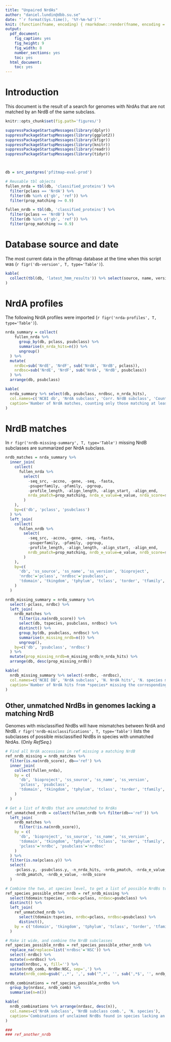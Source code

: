 ```yaml
---
title: "Unpaired NrdAs"
author: "daniel.lundin@dbb.su.se"
date: "`r format(Sys.time(), '%Y-%m-%d')`"
knit: (function(fname, encoding) { rmarkdown::render(fname, encoding = encoding, output_file = sprintf('%s/%s.%s.pdf', dirname(fname), sub('.rmd', '', basename(fname)), read.csv(pipe('git tag --sort version:refname', 'r'), header=F)$V1)) })
output:
  pdf_document:
    fig_caption: yes
    fig_height: 9
    fig_width: 8
    number_sections: yes
    toc: yes
  html_document:
    toc: yes
---
```


# Introduction

This document is the result of a search for genomes with NrdAs that are not matched
by an NrdB of the same subclass.

```r

knitr::opts_chunk$set(fig.path='figures/')

```

```r

suppressPackageStartupMessages(library(dplyr))
suppressPackageStartupMessages(library(ggplot2))
suppressPackageStartupMessages(library(kfigr))
suppressPackageStartupMessages(library(knitr))
suppressPackageStartupMessages(library(readr))
suppressPackageStartupMessages(library(tidyr))

```

```r

```

```r

```

```r

db = src_postgres('pfitmap-eval-prod')

```

```r

# Reusable tbl objects
fullen_nrda = tbl(db, 'classified_proteins') %>%
  filter(pclass == 'NrdA') %>%
  filter(db %in% c('gb', 'ref')) %>%
  filter(prop_matching >= 0.9)

fullen_nrdb = tbl(db, 'classified_proteins') %>%
  filter(pclass == 'NrdB') %>%
  filter(db %in% c('gb', 'ref')) %>%
  filter(prop_matching >= 0.9)

```

# Database source and date

The most current data in the pfitmap database at the time when this script was
(`r figr('db-version', T, type='Table')`).

```r

kable(
  collect(tbl(db, 'latest_hmm_results')) %>% select(source, name, version) %>% distinct()
)

```

# NrdA profiles

The following NrdA profiles were imported (`r figr('nrda-profiles', T, type='Table')`).

```r

nrda_summary = collect(
    fullen_nrda %>%
      group_by(db, pclass, psubclass) %>%
      summarise(n_nrda_hits=n()) %>%
      ungroup()
  ) %>%
  mutate(
    nrdbc=sub('NrdE', 'NrdF', sub('NrdA', 'NrdB', pclass)),
    nrdbsc=sub('NrdE', 'NrdF', sub('NrdA', 'NrdB', psubclass))
  ) %>%
  arrange(db, psubclass)

kable(
  nrda_summary %>% select(db, psubclass, nrdbsc, n_nrda_hits),
  col.names=c('NCBI db', 'NrdA subclass', 'Corr. NrdB subclass', 'Count'),
  caption='Number of NrdA matches, counting only those matching at least 0.9 of the length of the profile, with names of the corresponding NrdB subclasses.'
)

```

# NrdB matches

In `r figr('nrdb-missing-summary', T, type='Table')` missing NrdB subclasses
are summarized per NrdA subclass.

```r

nrdb_matches = nrda_summary %>%
  inner_join(
    collect(
      fullen_nrda %>%
      	select(
      	  -seq_src, -accno, -gene, -seq, -fasta,
      	  -psuperfamily, -pfamily, -pgroup, 
      	  -profile_length, -align_length, -align_start, -align_end,
      	  nrda_pmatch=prop_matching, nrda_e_value=e_value, nrda_score=score
      	)
    ),
    by=c('db', 'pclass', 'psubclass')
  ) %>%
  left_join(
    collect(
      fullen_nrdb %>%
      	select(
      	  -seq_src, -accno, -gene, -seq, -fasta,
      	  -psuperfamily, -pfamily, -pgroup, 
      	  -profile_length, -align_length, -align_start, -align_end,
      	  nrdb_pmatch=prop_matching, nrdb_e_value=e_value, nrdb_score=score
      	)
    ),
    by=c(
      'db', 'ss_source', 'ss_name', 'ss_version', 'bioproject',
      'nrdbc'='pclass', 'nrdbsc'='psubclass', 
      'tdomain', 'tkingdom', 'tphylum', 'tclass', 'torder', 'tfamily', 'tgenus', 'tspecies', 'tstrain'
    )
  )

```

```r

nrdb_missing_summary = nrda_summary %>%
  select(-pclass, nrdbc) %>%
  left_join(
    nrdb_matches %>% 
      filter(is.na(nrdb_score)) %>% 
      select(db, tspecies, psubclass, nrdbsc) %>% 
      distinct() %>%
      group_by(db, psubclass, nrdbsc) %>%
      summarise(n_missing_nrdb=n()) %>%
      ungroup(),
    by=c('db', 'psubclass', 'nrdbsc')
  ) %>%
  mutate(prop_missing_nrdb=n_missing_nrdb/n_nrda_hits) %>%
  arrange(db, desc(prop_missing_nrdb))

kable(
  nrdb_missing_summary %>% select(-nrdbc, -nrdbsc),
  col.names=c('NCBI DB', 'NrdA subclass', 'N. NrdA hits', 'N. species missing NrdB', 'Prop. missing NrdB'),
  caption='Number of NrdA hits from *species* missing the corresponding NrdB subclass.'
)

```

## Other, unmatched NrdBs in genomes lacking a matching NrdB

Genomes with misclassified NrdBs will have mismatches between NrdA and NrdB.
`r figr('nrdb-misclassifications', T, type='Table')` lists the subclasses of
possible misclassified NrdBs in species with unmatched NrdAs. (Only *RefSeq*.)

```r

# Find all NrdA accessions in ref missing a matching NrdB
ref_nrdb_missing = nrdb_matches %>%
  filter(is.na(nrdb_score), db=='ref') %>%
  inner_join(
    collect(fullen_nrda),
    by = c(
      'db', 'bioproject', 'ss_source', 'ss_name', 'ss_version',
      'pclass', 'psubclass', 
      'tdomain', 'tkingdom', 'tphylum', 'tclass', 'torder', 'tfamily', 'tgenus', 'tspecies', 'tstrain'
    )
  )

# Get a list of NrdBs that are unmatched to NrdAs
ref_unmatched_nrdb = collect(fullen_nrdb %>% filter(db=='ref')) %>%
  left_join(
    nrdb_matches %>%
      filter(!is.na(nrdb_score)),
    by = c(
      'db', 'bioproject', 'ss_source', 'ss_name', 'ss_version',
      'tdomain', 'tkingdom', 'tphylum', 'tclass', 'torder', 'tfamily', 'tgenus', 'tspecies', 'tstrain', 
      'pclass'='nrdbc', 'psubclass'='nrdbsc'
    )
  ) %>%
  filter(is.na(pclass.y)) %>%
  select(
    -pclass.y, -psubclass.y, -n_nrda_hits, -nrda_pmatch, -nrda_e_value, -nrda_score,
    -nrdb_pmatch, -nrdb_e_value, -nrdb_score
  )

# Combine the two, at species level, to get a list of possible NrdBs to match the unmatched NrdAs
ref_species_possible_other_nrdb = ref_nrdb_missing %>%
  select(tdomain:tspecies, nrdac=pclass, nrdasc=psubclass) %>%
  distinct() %>%
  left_join(
    ref_unmatched_nrdb %>%
      select(tdomain:tspecies, nrdbc=pclass, nrdbsc=psubclass) %>%
      distinct(),
    by = c('tdomain', 'tkingdom', 'tphylum', 'tclass', 'torder', 'tfamily', 'tgenus', 'tspecies')
  )

# Make it wide, and combine the NrdB subclasses
ref_species_possible_nrdbs = ref_species_possible_other_nrdb %>%
  replace_na(replace=list('nrdbsc'='NSC')) %>%
  select(-nrdbc) %>%
  mutate(v=nrdbsc) %>%
  spread(nrdbsc, v, fill='') %>%
  unite(nrdb_comb, NrdBe:NSC, sep=',') %>%
  mutate(nrdb_comb=gsub(',,*', ',', sub('^,*', '', sub(',*$', '', nrdb_comb))))

nrdb_combinations = ref_species_possible_nrdbs %>%
  group_by(nrdasc, nrdb_comb) %>% 
  summarise(n=n())

kable(
  nrdb_combinations %>% arrange(nrdasc, desc(n)),
  col.names=c('NrdA subclass', 'NrdB subclass comb.', 'N. species'),
  caption='Combinations of unclaimed NrdBs found in species lacking an NrdB of the same subclass as the NrdA. Only RefSeq searched.'
)

```

```r

### 
### ref_another_nrdb

```
